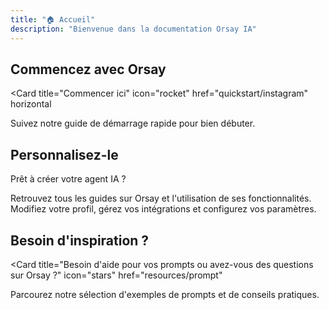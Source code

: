 ```yaml
---
title: "🏠 Accueil"
description: "Bienvenue dans la documentation Orsay IA"
---
```


## Commencez avec Orsay

<Card
  title="Commencer ici"
  icon="rocket"
  href="quickstart/instagram"
  horizontal
>
  Suivez notre guide de démarrage rapide pour bien débuter.
</Card>

## Personnalisez-le

Prêt à créer votre agent IA ?

<Columns cols={2}>
  <Card title="Guides & Tutoriels" icon="book" href="guides&tutorials/zapier">
    Retrouvez tous les guides sur Orsay et l'utilisation de ses fonctionnalités.
  </Card>
  <Card
    title="Intégrations & Paramètres"
    icon="palette"
    href="integrations&settings/integrations"
  >
    Modifiez votre profil, gérez vos intégrations et configurez vos paramètres.
  </Card>
</Columns>

## Besoin d'inspiration ?

<Card
  title="Besoin d'aide pour vos prompts ou avez-vous des questions sur Orsay ?"
  icon="stars"
  href="resources/prompt"
>
  Parcourez notre sélection d'exemples de prompts et de conseils pratiques.
</Card>
